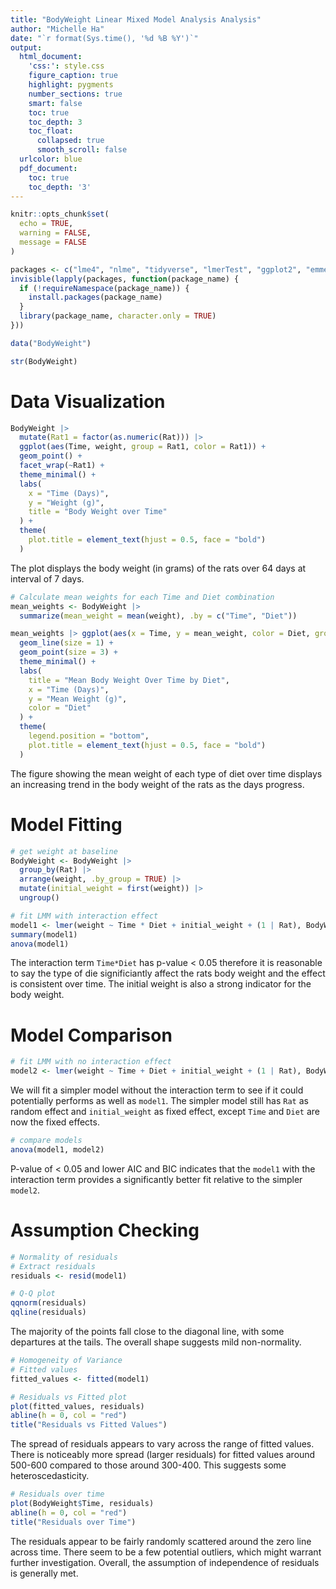 ```yaml
---
title: "BodyWeight Linear Mixed Model Analysis Analysis"
author: "Michelle Ha"
date: "`r format(Sys.time(), '%d %B %Y')`"
output:
  html_document:
    'css:': style.css
    figure_caption: true
    highlight: pygments
    number_sections: true
    smart: false
    toc: true
    toc_depth: 3
    toc_float:
      collapsed: true
      smooth_scroll: false
  urlcolor: blue
  pdf_document:
    toc: true
    toc_depth: '3'
---
```


```r
knitr::opts_chunk$set(
  echo = TRUE,
  warning = FALSE,
  message = FALSE
)
```

```r
packages <- c("lme4", "nlme", "tidyverse", "lmerTest", "ggplot2", "emmeans")
invisible(lapply(packages, function(package_name) {
  if (!requireNamespace(package_name)) {
    install.packages(package_name)
  }
  library(package_name, character.only = TRUE)
}))

data("BodyWeight")
```

```r
str(BodyWeight)
```

# Data Visualization

```r
BodyWeight |>
  mutate(Rat1 = factor(as.numeric(Rat))) |>
  ggplot(aes(Time, weight, group = Rat1, color = Rat1)) +
  geom_point() +
  facet_wrap(~Rat1) +
  theme_minimal() +
  labs(
    x = "Time (Days)",
    y = "Weight (g)",
    title = "Body Weight over Time"
  ) +
  theme(
    plot.title = element_text(hjust = 0.5, face = "bold")
  )
```

The plot displays the body weight (in grams) of the rats over 64 days at interval of 7 days.

```r
# Calculate mean weights for each Time and Diet combination
mean_weights <- BodyWeight |>
  summarize(mean_weight = mean(weight), .by = c("Time", "Diet"))

mean_weights |> ggplot(aes(x = Time, y = mean_weight, color = Diet, group = Diet)) +
  geom_line(size = 1) +
  geom_point(size = 3) +
  theme_minimal() +
  labs(
    title = "Mean Body Weight Over Time by Diet",
    x = "Time (Days)",
    y = "Mean Weight (g)",
    color = "Diet"
  ) +
  theme(
    legend.position = "bottom",
    plot.title = element_text(hjust = 0.5, face = "bold")
  )
```

The figure showing the mean weight of each type of diet over time displays an increasing trend in the body weight of the rats as the days progress.

# Model Fitting

```r
# get weight at baseline
BodyWeight <- BodyWeight |>
  group_by(Rat) |>
  arrange(weight, .by_group = TRUE) |>
  mutate(initial_weight = first(weight)) |>
  ungroup()

# fit LMM with interaction effect
model1 <- lmer(weight ~ Time * Diet + initial_weight + (1 | Rat), BodyWeight)
summary(model1)
anova(model1)
```

The interaction term `Time*Diet` has p-value \< 0.05 therefore it is reasonable to say the type of die significiantly affect the rats body weight and the effect is consistent over time. The initial weight is also a strong indicator for the body weight.

# Model Comparison

```r
# fit LMM with no interaction effect
model2 <- lmer(weight ~ Time + Diet + initial_weight + (1 | Rat), BodyWeight)
```

We will fit a simpler model without the interaction term to see if it could potentially performs as well as `model1`. The simpler model still has `Rat` as random effect and `initial_weight` as fixed effect, except `Time` and `Diet` are now the fixed effects.

```r
# compare models
anova(model1, model2)
```

P-value of \< 0.05 and lower AIC and BIC indicates that the `model1` with the interaction term provides a significantly better fit relative to the simpler `model2`.

# Assumption Checking

```r
# Normality of residuals
# Extract residuals
residuals <- resid(model1)

# Q-Q plot
qqnorm(residuals)
qqline(residuals)
```

The majority of the points fall close to the diagonal line, with some departures at the tails. The overall shape suggests mild non-normality.

```r
# Homogeneity of Variance
# Fitted values
fitted_values <- fitted(model1)

# Residuals vs Fitted plot
plot(fitted_values, residuals)
abline(h = 0, col = "red")
title("Residuals vs Fitted Values")
```

The spread of residuals appears to vary across the range of fitted values. There is noticeably more spread (larger residuals) for fitted values around 500-600 compared to those around 300-400. This suggests some heteroscedasticity.

```r
# Residuals over time
plot(BodyWeight$Time, residuals)
abline(h = 0, col = "red")
title("Residuals over Time")
```

The residuals appear to be fairly randomly scattered around the zero line across time. There seem to be a few potential outliers, which might warrant further investigation. Overall, the assumption of independence of residuals is generally met.

